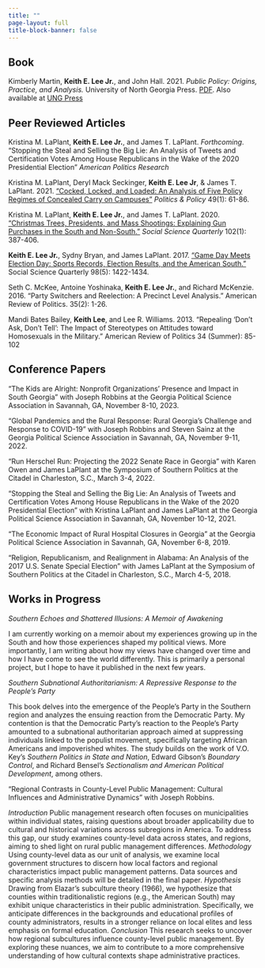 ```yaml
---
title: ""
page-layout: full
title-block-banner: false
---
```


## Book

Kimberly Martin, **Keith E. Lee Jr.**, and John Hall. 2021. *Public Policy: Origins, Practice, and Analysis.* University of North Georgia Press.  [PDF](research/pubpolicy.pdf). Also available at [UNG Press](https://ung.edu/university-press/books/public-policy.php)


## Peer Reviewed Articles

Kristina M. LaPlant, __Keith E. Lee Jr.__, and James T. LaPlant. _Forthcoming_. "Stopping the Steal and Selling the Big Lie: An Analysis of Tweets and Certification Votes Among House Republicans in the Wake of the 2020 Presidential Election" _American Politics Research_

Kristina M. LaPlant, Deryl Mack Seckinger, __Keith E. Lee Jr__, & James T. LaPlant. 2021. ["Cocked, Locked, and Loaded: An Analysis of Five Policy Regimes of Concealed Carry on Campuses"](research/campuscarry.pdf) _Politics & Policy_ 49(1): 61-86.  

Kristina M. LaPlant, **Keith E. Lee Jr.**, and James T. LaPlant. 2020. [“Christmas Trees, Presidents,
and Mass Shootings: Explaining Gun Purchases in the South and Non-South.”](research/xmastrees.pdf) _Social Science
Quarterly_ 102(1): 387-406.  


**Keith E. Lee Jr.**, Sydny Bryan, and James LaPlant. 2017. [“Game Day Meets Election Day: Sports
Records, Election Results, and the American South.”](research/collegefootball.pdf) Social Science Quarterly 98(5): 1422-1434.  

Seth C. McKee, Antoine Yoshinaka, **Keith E. Lee Jr.**, and Richard McKenzie. 2016. “Party Switchers and Reelection: A Precinct Level Analysis.” American Review of Politics. 35(2): 1-26.  

Mandi Bates Bailey, **Keith Lee**, and Lee R. Williams. 2013. “Repealing ‘Don’t Ask, Don’t Tell’:
The Impact of Stereotypes on Attitudes toward Homosexuals in the Military.” American Review
of Politics 34 (Summer): 85-102

## Conference Papers

"The Kids are Alright: Nonprofit Organizations’ Presence and Impact in South Georgia" with Joseph Robbins at the Georgia Political Science Association in Savannah, GA, November 8-10, 2023.

"Global Pandemics and the Rural Response: Rural Georgia’s Challenge and Response to COVID-19" with Joseph Robbins and Steven Sainz at the Georgia Political Science Association in Savannah, GA, November 9-11, 2022.

“Run Herschel Run: Projecting the 2022 Senate Race in Georgia” with Karen Owen and James LaPlant at the Symposium of Southern Politics at the Citadel in Charleston, S.C., March 3-4, 2022.
 
“Stopping the Steal and Selling the Big Lie: An Analysis of Tweets and Certification Votes Among House Republicans in the Wake of the 2020 Presidential Election” with Kristina LaPlant and James LaPlant at the Georgia Political Science Association in Savannah, GA, November 10-12, 2021.
 
“The Economic Impact of Rural Hospital Closures in Georgia” at the Georgia Political Science Association in Savannah, GA, November 6-8, 2019.
 
“Religion, Republicanism, and Realignment in Alabama: An Analysis of the 2017 U.S. Senate Special Election” with James LaPlant at the Symposium of Southern Politics at the Citadel in Charleston, S.C., March 4-5, 2018.

## Works in Progress

_Southern Echoes and Shattered Illusions: A Memoir of Awakening_ 

I am currently working on a memoir about my experiences growing up in the South and how those experiences shaped my political views. More importantly, I am writing about how my views have changed over time and how I have come to see the world differently. This is primarily a personal project, but I hope to have it published in the next few years.

_Southern Subnational Authoritarianism: A Repressive Response to the People's Party_  

This book delves into the emergence of the People's Party in the Southern region and analyzes the ensuing reaction from the Democratic Party. My contention is that the Democratic Party's reaction to the People's Party amounted to a subnational authoritarian approach aimed at suppressing individuals linked to the populist movement, specifically targeting African Americans and impoverished whites. The study builds on the work of V.O. Key's _Southern Politics in State and Nation_, Edward Gibson's _Boundary Control_, and Richard Bensel's _Sectionalism and American Political Development_, among others. 

"Regional Contrasts in County-Level Public Management: Cultural Influences and Administrative Dynamics" with Joseph Robbins. 

_Introduction_ Public management research often focuses on municipalities within individual states, raising questions about broader applicability due to cultural and historical variations across subregions in America. To address this gap, our study examines county-level data across states, and regions, aiming to shed light on rural public management differences. _Methodology_ Using county-level data as our unit of analysis, we examine local government structures to discern how local factors and regional characteristics impact public management patterns. Data sources and specific analysis methods will be detailed in the final paper. _Hypothesis_ Drawing from Elazar's subculture theory (1966), we hypothesize that counties within traditionalistic regions (e.g., the American South) may exhibit unique characteristics in their public administration. Specifically, we anticipate differences in the backgrounds and educational profiles of county administrators, results in a stronger reliance on local elites and less emphasis on formal education. _Conclusion_ This research seeks to uncover how regional subcultures influence county-level public management. By exploring these nuances, we aim to contribute to a more comprehensive understanding of how cultural contexts shape administrative practices.











